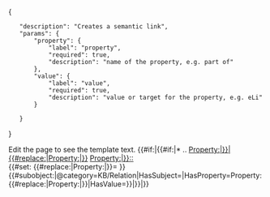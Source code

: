 <noinclude>

<templatedata>
{
    "description": "Creates a semantic link",
    "params": {
        "property": {
            "label": "property",
            "required": true,
            "description": "name of the property, e.g. part of"
        },
        "value": {
            "label": "value",
            "required": true,
            "description": "value or target for the property, e.g. eLi"
        }

    }
}
</templatedata>

Edit the page to see the template text.
</noinclude><includeonly>{{#if:{{{property|}}}|{{#if:{{{value|}}}|* .. [[Property:{{#replace:{{{property}}}|Property:|}}|{{#replace:{{{property}}}|Property:|}}]]   [[{{#replace:{{{property}}}|Property:|}}::{{{value}}}]]<br>{{#set: {{#replace:{{{property}}}|Property:|}}={{{value}}} }}{{#subobject:|@category=KB/Relation|HasSubject={{FULLPAGENAME}}|HasProperty=Property:{{#replace:{{{property}}}|Property:|}}|HasValue={{{value}}}}}|}}|}}</includeonly>